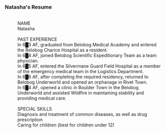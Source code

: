 ===Natasha's Resume===
:<div align="center">{{Size|28|Belobog History and Culture Museum}}</div>
:<div align="center">{{Size|25|Volunteer Guide Application Form}}</div>
:<br />NAME
:Natasha
:<br />PAST EXPERIENCE
:In 6█3 AF, graduated from Belobog Medical Academy and entered the Belobog Charice Hospital as a resident.
:In 6█4 AF, joined Belobog Scientific Expeditionary Team as a team physician.
:In 6█5 AF, entered the Silvermane Guard Field Hospital as a member of the emergency medical team in the Logistics Department.
:In 6█6 AF, after completing the required residency, returned to Belobog Underworld and opened an orphanage in Rivet Town.
:In 6█4 AF, opened a clinic in Boulder Town in the Belobog Underworld and assisted Wildfire in maintaining stability and providing medical care.
:<br />SPECIAL SKILLS
:Diagnosis and treatment of common diseases, as well as drug prescription
:Caring for children (best for children under 12)
